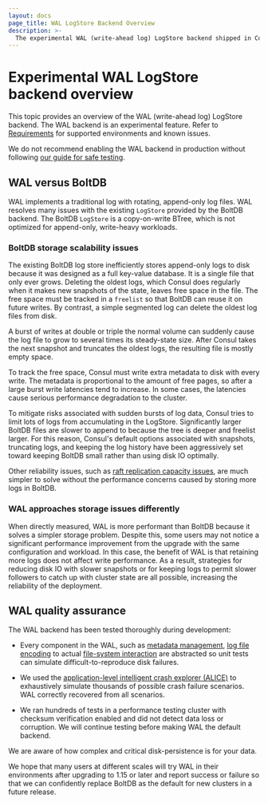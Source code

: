 ```yaml
---
layout: docs
page_title: WAL LogStore Backend Overview
description: >-
  The experimental WAL (write-ahead log) LogStore backend shipped in Consul 1.15 is intended to replace the BoltDB backend, improving performance and log storage issues.
---
```


# Experimental WAL LogStore backend overview

This topic provides an overview of the WAL (write-ahead log) LogStore backend.
The WAL backend is an experimental feature. Refer to
[Requirements](/consul/docs/agent/wal-logstore/enable#requirements) for
supported environments and known issues.

We do not recommend enabling the WAL backend in production without following
[our guide for safe
testing](/consul/docs/agent/wal-logstore/enable).

## WAL versus BoltDB

WAL implements a traditional log with rotating, append-only log files. WAL resolves many issues with the existing `LogStore` provided by the BoltDB backend. The BoltDB `LogStore` is a copy-on-write BTree, which is not optimized for append-only, write-heavy workloads.

### BoltDB storage scalability issues

The existing BoltDB log store inefficiently stores append-only logs to disk because it was designed as a full key-value database. It is a single file that only ever grows. Deleting the oldest logs, which Consul does regularly when it makes new snapshots of the state, leaves free space in the file. The free space must be tracked in a `freelist` so that BoltDB can reuse it on future writes. By contrast, a simple segmented log can delete the oldest log files from disk.

A burst of writes at double or triple the normal volume can suddenly cause the log file to grow to several times its steady-state size. After Consul takes the next snapshot and truncates the oldest logs, the resulting file is mostly empty space.

To track the free space, Consul must write extra metadata to disk with every write. The metadata is proportional to the amount of free pages, so after a large burst write latencies tend to increase. In some cases, the latencies cause serious performance degradation to the cluster.

To mitigate risks associated with sudden bursts of log data, Consul tries to limit lots of logs from accumulating in the LogStore. Significantly larger BoltDB files are slower to append to because the tree is deeper and freelist larger. For this reason, Consul's default options associated with snapshots, truncating logs, and keeping the log history have been aggressively set toward keeping BoltDB small rather than using disk IO optimally.

Other reliability issues, such as [raft replication capacity issues](/consul/docs/agent/telemetry#raft-replication-capacity-issues), are much simpler to solve without the performance concerns caused by storing more logs in BoltDB.

### WAL approaches storage issues differently

When directly measured, WAL is more performant than BoltDB because it solves a simpler storage problem. Despite this, some users may not notice a significant performance improvement from the upgrade with the same configuration and workload. In this case, the benefit of WAL is that retaining more logs does not affect write performance. As a result, strategies for reducing disk IO with slower snapshots or for keeping logs to permit slower followers to catch up with cluster state are all possible, increasing the reliability of the deployment.

## WAL quality assurance

The WAL backend has been tested thoroughly during development:

- Every component in the WAL, such as [metadata management](https://github.com/hashicorp/raft-wal/blob/main/types/meta.go), [log file encoding](https://github.com/hashicorp/raft-wal/blob/main/types/segment.go) to actual [file-system interaction](https://github.com/hashicorp/raft-wal/blob/main/types/vfs.go) are abstracted so unit tests can simulate difficult-to-reproduce disk failures.

- We used the [application-level intelligent crash explorer (ALICE)](https://github.com/hashicorp/raft-wal/blob/main/alice/README.md) to exhaustively simulate thousands of possible crash failure scenarios. WAL correctly recovered from all scenarios.

- We ran hundreds of tests in a performance testing cluster with checksum verification enabled and did not detect data loss or corruption. We will continue testing before making WAL the default backend.

We are aware of how complex and critical disk-persistence is for your data.

We hope that many users at different scales will try WAL in their environments after upgrading to 1.15 or later and report success or failure so that we can confidently replace BoltDB as the default for new clusters in a future release.
